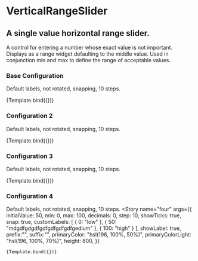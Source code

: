 
<Meta
  title="components/VerticalRangeSlider/VerticalRangeSlider" 
  component={VerticalRangeSlider} 
/>



# VerticalRangeSlider

## A single value horizontal range slider.
A control for entering a number whose exact value is not important. Displays as
a range widget defaulting to the middle value. Used in conjunction min and max
to define the range of acceptable values.

<div className="previews">

<!-- Base Configuration Wrapper -->
<div> 

  ### Base Configuration
  Default labels, not rotated, snapping, 10 steps.
  
  <Preview withToolbar>
  <Story 
    name="base"
    args={{
      initialValue: 50,
      min: 0,
      max: 100,
      decimals: 0,
      step: 10,
      showTicks: true,
        snap: true,
      customLabels: [
        { 0: "low" },
        { 50: "mdgdfgdgdfgdfgdfgdfgdfgedium" },
        { 100: "high" }
      ],
      showLabel: true,
      prefix:"",
      suffix:"",
      primaryColor: "hsl(196, 100%, 50%)",
      primaryColorLight: "hsl(196, 100%, 70%)",
      height: 800,
    }}
  >
    {Template.bind({})}
  </Story>
</Preview>

</div>

<!-- Configuration 2 Wrapper -->
<div> 

  ### Configuration 2
  Default labels, not rotated, snapping, 10 steps.
  
  <Preview withToolbar>
  <Story 
    name="two"
    args={{
      initialValue: 50,
      min: 0,
      max: 100,
      decimals: 0,
      step: 10,
      showTicks: true,
        snap: true,
      customLabels: [
        { 0: "low" },
        { 50: "mdgdfgdgdfgdfgdfgdfgdfgedium" },
        { 100: "high" }
      ],
      showLabel: true,
      prefix:"",
      suffix:"",
      primaryColor: "hsl(196, 100%, 50%)",
      primaryColorLight: "hsl(196, 100%, 70%)",
      height: 800,
    }}
  >
    {Template.bind({})}
  </Story>
</Preview>

</div>

<!-- Configuration 3 Wrapper -->
<div>

  ### Configuration 3
  <p className="description">Default labels, not rotated, snapping, 10 steps.</p>

  <Preview withToolbar>
  <Story 
    name="three"
    args={{
      initialValue: 50,
      min: 0,
      max: 100,
      decimals: 0,
      step: 5,
      showTicks: true,
      snap: true,
      customLabels: [
      { 0: "lfgdfdw" },
      { 50: "mehfium" },
      { 100: "hgfddgdfdfgdfgh"}
      ],
      showLabel: true,
      prefix: "",
      suffix: "",
      primaryColor: "hsl(196, 100%, 48%)",
      primaryColorLight: "hsl(196, 100%, 70%)",
      rotateLabel: false,
      height: 800
    }}
  >
    {Template.bind({})}
  </Story>
</Preview>

</div>

<!-- Configuration 4 Wrapper -->
<div>

  ### Configuration 4
  Default labels, not rotated, snapping, 10 steps.
  <Preview withToolbar>
  <Story 
    name="four"
    args={{
      initialValue: 50,
      min: 0,
      max: 100,
      decimals: 0,
      step: 10,
      showTicks: true,
        snap: true,
      customLabels: [
        { 0: "low" },
        { 50: "mdgdfgdgdfgdfgdfgdfgdfgedium" },
        { 100: "high" }
      ],
      showLabel: true,
      prefix:"",
      suffix:"",
      primaryColor: "hsl(196, 100%, 50%)",
      primaryColorLight: "hsl(196, 100%, 70%)",
      height: 800,
    }}
  >
    {Template.bind({})}
  </Story>
</Preview>


</div>

</div>
<ArgsTable of={VerticalRangeSlider} />

